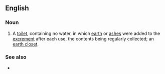 {{also|dry-closet}}
==English==

===Noun===
{{en-noun}}

# A [[toilet]], containing no water, in which [[earth]] or [[ash]]es were added to the [[excrement]] after each use, the contents being regularly collected; an [[earth closet]].

===See also===
* {{l|en|water closet}}